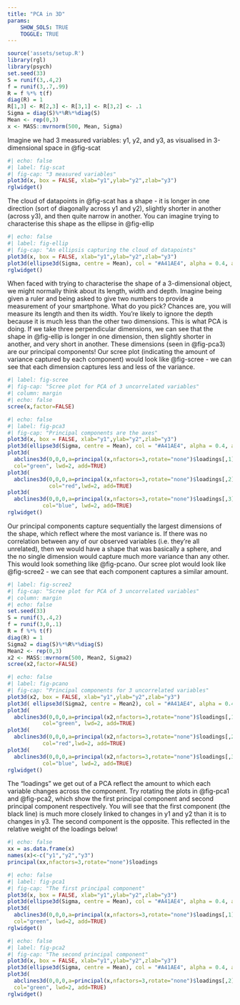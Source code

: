 ```yaml
---
title: "PCA in 3D"
params: 
    SHOW_SOLS: TRUE
    TOGGLE: TRUE
---
```


```r
source('assets/setup.R')
library(rgl)
library(psych)
set.seed(33)
S = runif(3,.4,2)
f = runif(3,.7,.99)
R = f %*% t(f)
diag(R) = 1
R[1,3] <- R[2,3] <- R[3,1] <- R[3,2] <- .1
Sigma = diag(S)%*%R%*%diag(S)
Mean <- rep(0,3)
x <- MASS::mvrnorm(500, Mean, Sigma)

```

Imagine we had 3 measured variables: y1, y2, and y3, as visualised in 3-dimensional space in @fig-scat  

```r
#| echo: false
#| label: fig-scat
#| fig-cap: "3 measured variables"
plot3d(x, box = FALSE, xlab="y1",ylab="y2",zlab="y3")
rglwidget()
```

The cloud of datapoints in @fig-scat has a shape - it is longer in one direction (sort of diagonally across y1 and y2), slightly shorter in another (across y3), and then quite narrow in another. You can imagine trying to characterise this shape as the ellipse in @fig-ellip


```r
#| echo: false
#| label: fig-ellip
#| fig-cap: "An ellipsis capturing the cloud of datapoints"
plot3d(x, box = FALSE, xlab="y1",ylab="y2",zlab="y3")
plot3d(ellipse3d(Sigma, centre = Mean), col = "#A41AE4", alpha = 0.4, add = TRUE)
rglwidget()
```

When faced with trying to characterise the shape of a 3-dimensional object, we might normally think about its length, width and depth. Imagine being given a ruler and being asked to give two numbers to provide a measurement of your smartphone. What do you pick? Chances are, you will measure its length and then its width. You're likely to ignore the depth because it is much less than the other two dimensions. This is what PCA is doing. 
If we take three perpendicular dimensions, we can see that the shape in @fig-ellip is longer in one dimension, then slightly shorter in another, and very short in another. These dimensions (seen in @fig-pca3) are our principal components!  Our scree plot (indicating the amount of variance captured by each component) would look like @fig-scree - we can see that each dimension captures less and less of the variance.  

```r
#| label: fig-scree
#| fig-cap: "Scree plot for PCA of 3 uncorrelated variables"
#| column: margin
#| echo: false
scree(x,factor=FALSE)
```

```r
#| echo: false
#| label: fig-pca3
#| fig-cap: "Principal components are the axes"
plot3d(x, box = FALSE, xlab="y1",ylab="y2",zlab="y3")
plot3d(ellipse3d(Sigma, centre = Mean), col = "#A41AE4", alpha = 0.4, add = TRUE)
plot3d(
  abclines3d(0,0,0,a=principal(x,nfactors=3,rotate="none")$loadings[,1]),
  col="green", lwd=2, add=TRUE)
plot3d(
  abclines3d(0,0,0,a=principal(x,nfactors=3,rotate="none")$loadings[,2]),
             col="red",lwd=2, add=TRUE)
plot3d(
  abclines3d(0,0,0,a=principal(x,nfactors=3,rotate="none")$loadings[,3]),
           col="blue", lwd=2, add=TRUE)
rglwidget()

```

Our principal components capture sequentially the largest dimensions of the shape, which reflect where the most variance is. If there was no correlation between any of our observed variables (i.e. they're all unrelated), then we would have a shape that was basically a sphere, and the no single dimension would capture much more variance than any other. This would look something like @fig-pcano. Our scree plot would look like @fig-scree2 - we can see that each component captures a similar amount. 

```r
#| label: fig-scree2
#| fig-cap: "Scree plot for PCA of 3 uncorrelated variables"
#| column: margin
#| echo: false
set.seed(33)
S = runif(3,.4,2)
f = runif(3,0,.1)
R = f %*% t(f)
diag(R) = 1
Sigma2 = diag(S)%*%R%*%diag(S)
Mean2 <- rep(0,3)
x2 <- MASS::mvrnorm(500, Mean2, Sigma2)
scree(x2,factor=FALSE)
```
```r
#| echo: false
#| label: fig-pcano
#| fig-cap: "Principal components for 3 uncorrelated variables"
plot3d(x2, box = FALSE, xlab="y1",ylab="y2",zlab="y3")
plot3d( ellipse3d(Sigma2, centre = Mean2), col = "#A41AE4", alpha = 0.4, add = TRUE)
plot3d(
  abclines3d(0,0,0,a=principal(x2,nfactors=3,rotate="none")$loadings[,1]),
           col="green", lwd=2, add=TRUE)
plot3d(
  abclines3d(0,0,0,a=principal(x2,nfactors=3,rotate="none")$loadings[,2]),
           col="red",lwd=2, add=TRUE)
plot3d(
  abclines3d(0,0,0,a=principal(x2,nfactors=3,rotate="none")$loadings[,3]),
           col="blue", lwd=2, add=TRUE)
rglwidget()
```


The "loadings" we get out of a PCA reflect the amount to which each variable changes across the component. Try rotating the plots in @fig-pca1 and @fig-pca2, which show the first principal component and second principal component respectively. 
You will see that the first component (the black line) is much more closely linked to changes in y1 and y2 than it is to changes in y3. The second component is the opposite. This reflected in the relative weight of the loadings below! 
```r
#| echo: false
xx = as.data.frame(x)
names(x)<-c("y1","y2","y3")
principal(xx,nfactors=3,rotate="none")$loadings
```



```r
#| echo: false
#| label: fig-pca1
#| fig-cap: "The first principal component"
plot3d(x, box = FALSE, xlab="y1",ylab="y2",zlab="y3")
plot3d(ellipse3d(Sigma, centre = Mean), col = "#A41AE4", alpha = 0.4, add = TRUE)
plot3d(
  abclines3d(0,0,0,a=principal(x,nfactors=3,rotate="none")$loadings[,1]),
  col="green", lwd=2, add=TRUE)
rglwidget()
```

```r
#| echo: false
#| label: fig-pca2
#| fig-cap: "The second principal component"
plot3d(x, box = FALSE, xlab="y1",ylab="y2",zlab="y3")
plot3d(ellipse3d(Sigma, centre = Mean), col = "#A41AE4", alpha = 0.4, add = TRUE)
plot3d(
  abclines3d(0,0,0,a=principal(x,nfactors=3,rotate="none")$loadings[,2]),
  col="green", lwd=2, add=TRUE)
rglwidget()
```




